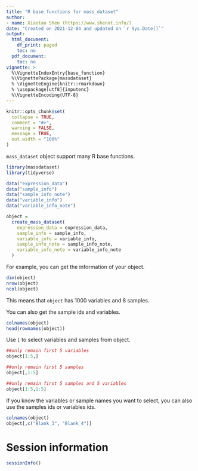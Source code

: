 ```yaml
---
title: "R base functions for mass_dataset"
author:
- name: Xiaotao Shen (https://www.shenxt.info/)
date: "Created on 2021-12-04 and updated on `r Sys.Date()`"
output:
  html_document:
    df_print: paged
    toc: no
  pdf_document:
    toc: no
vignette: >
  %\VignetteIndexEntry{base_function}
  %\VignettePackage{massdataset}
  % \VignetteEngine{knitr::rmarkdown}
  % \usepackage[utf8]{inputenc}
  %\VignetteEncoding{UTF-8}
---
```


```r
knitr::opts_chunk$set(
  collapse = TRUE,
  comment = "#>",
  warning = FALSE,
  message = TRUE,
  out.width = "100%"
)
```


`mass_dataset` object support many R base functions.

```r
library(massdataset)
library(tidyverse)

data("expression_data")
data("sample_info")
data("sample_info_note")
data("variable_info")
data("variable_info_note")

object =
  create_mass_dataset(
    expression_data = expression_data,
    sample_info = sample_info,
    variable_info = variable_info,
    sample_info_note = sample_info_note,
    variable_info_note = variable_info_note
  )
```

For example, you can get the information of your object.

```r
dim(object)
nrow(object)
ncol(object)
```

This means that `object` has 1000 variables and 8 samples.

You can also get the sample ids and variables.

```r
colnames(object)
head(rownames(object))
```


Use `[` to select variables and samples from object.

```r
##only remain first 5 variables
object[1:5,]

##only remain first 5 samples
object[,1:5]

##only remain first 5 samples and 5 variables
object[1:5,1:5]
```

If you know the variables or sample names you want to select, you can also use the samples ids or variables ids.

```r
colnames(object)
object[,c("Blank_3", "Blank_4")]

```


# **Session information**

```r
sessionInfo()
```